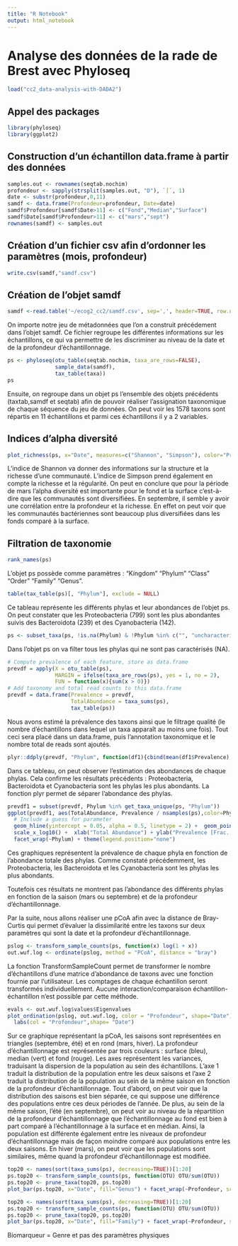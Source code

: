 ```yaml
---
title: "R Notebook"
output: html_notebook
---
```


# Analyse des données de la rade de Brest avec Phyloseq

```r
load("cc2_data-analysis-with-DADA2")
```

## Appel des packages

```r
library(phyloseq)
library(ggplot2)
```

## Construction d'un échantillon data.frame à partir des données

```r
samples.out <- rownames(seqtab.nochim)
profondeur <- sapply(strsplit(samples.out, "D"), `[`, 1)
date <- substr(profondeur,0,11)
samdf <- data.frame(Profondeur=profondeur, Date=date)
samdf$Profondeur[samdf$Date>11] <- c("Fond","Median","Surface")
samdf$Date[samdf$Profondeur>11] <- c("mars","sept")
rownames(samdf) <- samples.out
```
## Création d'un fichier csv afin d'ordonner les paramètres (mois, profondeur)

```r
write.csv(samdf,"samdf.csv")
```

## Création de l'objet samdf

```r
samdf <-read.table('~/ecog2_cc2/samdf.csv', sep=',', header=TRUE, row.names=1)
```

On importe notre jeu de métadonnées que l'on a construit précédement dans l'objet samdf. Ce fichier regroupe les différentes informations sur les échantillons, ce qui va permettre de les discriminer au niveau de la date et de la profondeur d'échantillonnage. 

```r
ps <- phyloseq(otu_table(seqtab.nochim, taxa_are_rows=FALSE), 
               sample_data(samdf), 
               tax_table(taxa))
ps
```
Ensuite, on regroupe dans un objet ps l'ensemble des objets précédents (taxtab,samdf et seqtab) afin de pouvoir réaliser l'assignation taxonomique de chaque séquence du jeu de données. 
On peut voir les 1578 taxons sont répartis en 11 échantillons et parmi ces échantillons il y a 2 variables.

## Indices d'alpha diversité

```r
plot_richness(ps, x="Date", measures=c("Shannon", "Simpson"), color="Profondeur",)
```
L'indice de Shannon va donner des informations sur la structure et la richesse d'une communauté. L'indice de Simpson prend également en compte la richesse et la régularité. On peut en conclure que pour la période de mars l'alpha diversité est importante pour le fond et la surface c'est-à-dire que les communautés sont diversifiées. En septembre, il semble y avoir une corrélation entre la profondeur et la richesse. En effet on peut voir que les communautés bactériennes sont beaucoup plus diversifiées dans les fonds comparé à la surface. 

## Filtration de taxonomie

```r
rank_names(ps)
```
L’objet ps possède comme paramètres : “Kingdom” “Phylum” “Class” “Order” “Family” “Genus”.


```r
table(tax_table(ps)[, "Phylum"], exclude = NULL)
```
Ce tableau représente les différents phylas et leur abondances de l'objet ps. On peut constater que les Proteobacteria (799) sont les plus abondantes suivis des Bacteroidota (239) et des Cyanobacteria (142).

```r
ps <- subset_taxa(ps, !is.na(Phylum) & !Phylum %in% c("", "uncharacterized"))
```

Dans l'objet ps on va filter tous les phylas qui ne sont pas caractérisés (NA).

```r
# Compute prevalence of each feature, store as data.frame
prevdf = apply(X = otu_table(ps),
               MARGIN = ifelse(taxa_are_rows(ps), yes = 1, no = 2),
               FUN = function(x){sum(x > 0)})
# Add taxonomy and total read counts to this data.frame
prevdf = data.frame(Prevalence = prevdf,
                    TotalAbundance = taxa_sums(ps),
                    tax_table(ps))
```

Nous avons estimé la prévalence des taxons ainsi que le filtrage qualité (le nombre d'échantillons dans lequel un taxa apparaît au moins une fois). Tout ceci sera placé dans un data.frame, puis l'annotation taxonomique et le nombre total de reads sont ajoutés.

```r
plyr::ddply(prevdf, "Phylum", function(df1){cbind(mean(df1$Prevalence),sum(df1$Prevalence))})
```
Dans ce tableau, on peut observer l'estimation des abondances de chaque phylas. Cela confirme les résultats précédents : Proteobacteria, Bacteroidota et Cyanobacteria sont les phylas les plus abondants. La fonction plyr permet de séparer l'abondance des phylas.

```r
prevdf1 = subset(prevdf, Phylum %in% get_taxa_unique(ps, "Phylum"))
ggplot(prevdf1, aes(TotalAbundance, Prevalence / nsamples(ps),color=Phylum)) +
  # Include a guess for parameter
  geom_hline(yintercept = 0.05, alpha = 0.5, linetype = 2) +  geom_point(size = 2, alpha = 0.7) +
  scale_x_log10() +  xlab("Total Abundance") + ylab("Prevalence [Frac. Samples]") +
  facet_wrap(~Phylum) + theme(legend.position="none")
```

Ces graphiques représentent la prévalence de chaque phyla en fonction de l'abondance totale des phylas. Comme constaté précédemment, les Proteobacteria, les Bacteroidota et les Cyanobacteria sont les phylas les plus abondants. 

Toutefois ces résultats ne montrent pas l'abondance des différents phylas en fonction de la saison (mars ou septembre) et de la profondeur d'échantillonnage.

Par la suite, nous allons réaliser une pCoA afin avec la distance de Bray-Curtis qui permet d'évaluer la dissimilarité entre les taxons sur deux paramètres qui sont la date et la profondeur d'échantillonnage. 


```r
pslog <- transform_sample_counts(ps, function(x) log(1 + x))
out.wuf.log <- ordinate(pslog, method = "PCoA", distance = "bray")
```

La fonction TransformSampleCount permet de transformer le nombre d’échantillons d’une matrice d’abondance de taxons avec une fonction fournie par l’utilisateur. Les comptages de chaque échantillon seront transformés individuellement. Aucune interaction/comparaison échantillon-échantillon n’est possible par cette méthode.

```r
evals <- out.wuf.log$values$Eigenvalues
plot_ordination(pslog, out.wuf.log, color = "Profondeur", shape="Date") +
  labs(col = "Profondeur",shape= "Date")
```

Sur ce graphique représentant la pCoA, les saisons sont représentées en triangles (septembre, été) et en rond (mars, hiver). La profondeur d'échantillonnage est représentée par trois couleurs : surface (bleu), median (vert) et fond (rouge). Les axes représentent les variances, traduisant la dispersion de la population au sein des échantillons. L'axe 1 traduit la distribution de la population entre les deux saisons et l'axe 2 traduit la distribution de la population au sein de la même saison en fonction de la profondeur d'échantillonnage. Tout d'abord, on peut voir que la distribution des saisons est bien séparée, ce qui suppose une différence des populations entre ces deux périodes de l'année. De plus, au sein de la même saison, l'été (en septembre), on peut voir au niveau de la répartition de la profondeur d'échantillonnage que l'échantillonnage au fond est bien à part comparé à l'échantillonnage à la surface et en médian. Ainsi, la population est différente également entre les niveaux de profondeur d'échantillonnage mais de façon moindre comparé aux populations entre les deux saisons. En hiver (mars), on peut voir que les populations sont similaires, même quand la profondeur d'échantillonnage est modifiée. 

```r
top20 <- names(sort(taxa_sums(ps), decreasing=TRUE))[1:20]
ps.top20 <- transform_sample_counts(ps, function(OTU) OTU/sum(OTU))
ps.top20 <- prune_taxa(top20, ps.top20)
plot_bar(ps.top20, x="Date", fill="Genus") + facet_wrap(~Profondeur, scales="free_x")
```


```r
top20 <- names(sort(taxa_sums(ps), decreasing=TRUE))[1:20]
ps.top20 <- transform_sample_counts(ps, function(OTU) OTU/sum(OTU))
ps.top20 <- prune_taxa(top20, ps.top20)
plot_bar(ps.top20, x="Date", fill="Family") + facet_wrap(~Profondeur, scales="free_x")
```


Biomarqueur = Genre et pas des paramètres physiques



